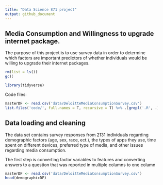 ```yaml
---
title: "Data Science 871 project"
output: github_document
---
```


## Media Consumption and Willingness to upgrade internet package.

The purpose of this project is to use survey data in order to determine which factors are important predictors of whether individuals would be willing to upgrade their internet packages. 

```r

rm(list = ls()) 
gc()

library(tidyverse)
```

Code files:
```r
masterDF <- read.csv('data/DeloitteMediaConsumptionSurvey.csv')
list.files('code/', full.names = T, recursive = T) %>% .[grepl('.R', .)] %>% as.list() %>% walk(~source(.))
```

## Data loading and cleaning
The data set contains survey responses from 2131 individuals regarding demographic factors (age, sex, race, ect.), the types of apps they use, time spent on different devices, preferred type of media, and other issues regarding media consumption. 

The first step is converting factor variables to features and converting answers to a question that was reported in multiple columns to one column

```r
masterDF <- read.csv('data/DeloitteMediaConsumptionSurvey.csv')
head(demographicDF)

```
